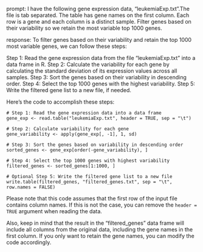 prompt:
I have the following gene expression data, "leukemiaExp.txt".The file is tab separated. The table has gene names on the first column. Each row is a gene and each column is a distinct sample.  Filter genes based on their variability so we retain the most variable top 1000 genes. 

response:
To filter genes based on their variability and retain the top 1000 most variable genes, we can follow these steps:

Step 1: Read the gene expression data from the file "leukemiaExp.txt" into a data frame in R.
Step 2: Calculate the variability for each gene by calculating the standard deviation of its expression values across all samples.
Step 3: Sort the genes based on their variability in descending order.
Step 4: Select the top 1000 genes with the highest variability.
Step 5: Write the filtered gene list to a new file, if needed.

Here's the code to accomplish these steps:

```
# Step 1: Read the gene expression data into a data frame
gene_exp <- read.table("leukemiaExp.txt", header = TRUE, sep = "\t")

# Step 2: Calculate variability for each gene
gene_variability <- apply(gene_exp[, -1], 1, sd)

# Step 3: Sort the genes based on variability in descending order
sorted_genes <- gene_exp[order(-gene_variability), ]

# Step 4: Select the top 1000 genes with highest variability
filtered_genes <- sorted_genes[1:1000, ]

# Optional Step 5: Write the filtered gene list to a new file
write.table(filtered_genes, "filtered_genes.txt", sep = "\t", row.names = FALSE)
```

Please note that this code assumes that the first row of the input file contains column names. If this is not the case, you can remove the `header = TRUE` argument when reading the data.

Also, keep in mind that the result in the "filtered_genes" data frame will include all columns from the original data, including the gene names in the first column. If you only want to retain the gene names, you can modify the code accordingly.
